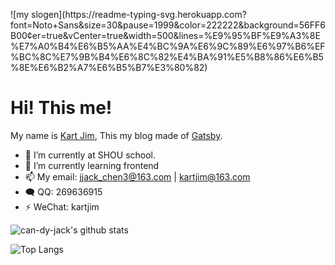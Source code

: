 <p style={{textAlign: "center"}}>
  ![my slogen](https://readme-typing-svg.herokuapp.com?font=Noto+Sans&size=30&pause=1999&color=222222&background=56FF6B00&center=true&vCenter=true&width=500&lines=%E9%95%BF%E9%A3%8E%E7%A0%B4%E6%B5%AA%E4%BC%9A%E6%9C%89%E6%97%B6%EF%BC%8C%E7%9B%B4%E6%8C%82%E4%BA%91%E5%B8%86%E6%B5%8E%E6%B2%A7%E6%B5%B7%E3%80%82)
</p>

# Hi! This me!

My name is [Kart Jim](https://github.com/can-dy-jack), This my blog made of [Gatsby](https://www.gatsbyjs.com/).

- 🔭 I’m currently at SHOU school.
- 🌱 I’m currently learning frontend
- 📫 My email: jjack_chen3@163.com | kartjim@163.com
- 🗨️ QQ: 269636915
- ⚡ WeChat: kartjim

![can-dy-jack's github stats](https://github-readme-stats.vercel.app/api?username=can-dy-jack&count_private=true&locale=cn&show_icons=true&&bg_color=dfffef&title_color=0969db&text_color=333333&icon_color=09d95b&hide_border=true)

![Top Langs](https://github-readme-stats.vercel.app/api/top-langs/?username=can-dy-jack&theme=swift&layout=compact)



